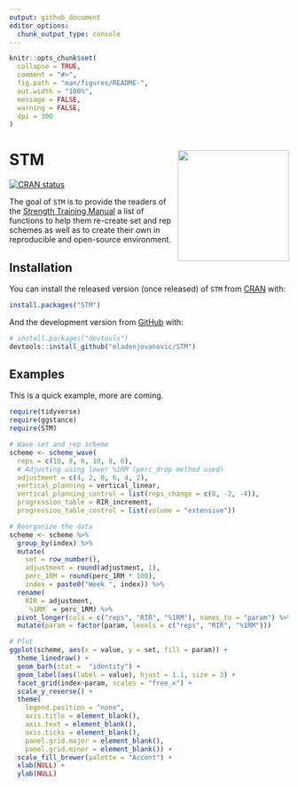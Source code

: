 ```yaml
---
output: github_document
editor_options: 
  chunk_output_type: console
---
```


<!-- README.md is generated from README.Rmd. Please edit that file -->

```r
knitr::opts_chunk$set(
  collapse = TRUE,
  comment = "#>",
  fig.path = "man/figures/README-",
  out.width = "100%",
  message = FALSE,
  warning = FALSE,
  dpi = 300
)
```

# STM <img src="inst/figures/logo.png" align="right" width="200" />

<!-- badges: start -->
[![CRAN status](https://www.r-pkg.org/badges/version/STM)](https://CRAN.R-project.org/package=STM)
<!-- badges: end -->

The goal of `STM` is to provide the readers of the [Strength Training Manual](https://amzn.to/3owbBr6) a list of functions to help them re-create set and rep schemes as well as to create their own in reproducible and open-source environment. 

## Installation

You can install the released version (once released) of `STM` from [CRAN](https://CRAN.R-project.org) with:

``` r
install.packages("STM")
```

And the development version from [GitHub](https://github.com/) with:

``` r
# install.packages("devtools")
devtools::install_github("mladenjovanovic/STM")
```

## Examples

This is a quick example, more are coming. 

```r
require(tidyverse)
require(ggstance)
require(STM)

# Wave set and rep scheme
scheme <- scheme_wave(
  reps = c(10, 8, 6, 10, 8, 6),
  # Adjusting using lower %1RM (perc_drop method used)
  adjustment = c(4, 2, 0, 6, 4, 2),
  vertical_planning = vertical_linear,
  vertical_planning_control = list(reps_change = c(0, -2, -4)),
  progression_table = RIR_increment,
  progression_table_control = list(volume = "extensive"))

# Reorganize the data
scheme <- scheme %>%
  group_by(index) %>%
  mutate(
    set = row_number(),
    adjustment = round(adjustment, 1),
    perc_1RM = round(perc_1RM * 100),
    index = paste0("Week ", index)) %>%
  rename(
    RIR = adjustment,
    `%1RM` = perc_1RM) %>%
  pivot_longer(cols = c("reps", "RIR", "%1RM"), names_to = "param") %>%
  mutate(param = factor(param, levels = c("reps", "RIR", "%1RM")))

# Plot
ggplot(scheme, aes(x = value, y = set, fill = param)) +
  theme_linedraw() +
  geom_barh(stat =  "identity") +
  geom_label(aes(label = value), hjust = 1.1, size = 3) +
  facet_grid(index~param, scales = "free_x") +
  scale_y_reverse() +
  theme(
    legend.position = "none",
    axis.title = element_blank(),
    axis.text = element_blank(),
    axis.ticks = element_blank(),
    panel.grid.major = element_blank(),
    panel.grid.minor = element_blank()) +
  scale_fill_brewer(palette = "Accent") +
  xlab(NULL) +
  ylab(NULL)
```


